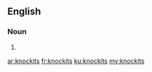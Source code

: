 ==English==

===Noun===
{{head|en|noun plural form}}

# {{plural of|knockit|lang=en}}

[[ar:knockits]]
[[fr:knockits]]
[[ku:knockits]]
[[my:knockits]]